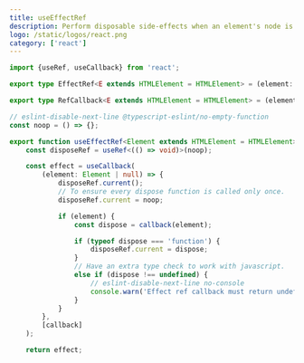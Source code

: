 ```yaml
---
title: useEffectRef
description: Perform disposable side-effects when an element's node is connected.
logo: /static/logos/react.png
category: ['react']
---
```


```ts
import {useRef, useCallback} from 'react';

export type EffectRef<E extends HTMLElement = HTMLElement> = (element: E | null) => void;

export type RefCallback<E extends HTMLElement = HTMLElement> = (element: E) => (() => void) | void;

// eslint-disable-next-line @typescript-eslint/no-empty-function
const noop = () => {};

export function useEffectRef<Element extends HTMLElement = HTMLElement>(callback: RefCallback<Element>): EffectRef<Element> {
    const disposeRef = useRef<(() => void)>(noop);

    const effect = useCallback(
        (element: Element | null) => {
            disposeRef.current();
            // To ensure every dispose function is called only once.
            disposeRef.current = noop;

            if (element) {
                const dispose = callback(element);

                if (typeof dispose === 'function') {
                    disposeRef.current = dispose;
                }
                // Have an extra type check to work with javascript.
                else if (dispose !== undefined) {
                    // eslint-disable-next-line no-console
                    console.warn('Effect ref callback must return undefined or a dispose function');
                }
            }
        },
        [callback]
    );

    return effect;
```
